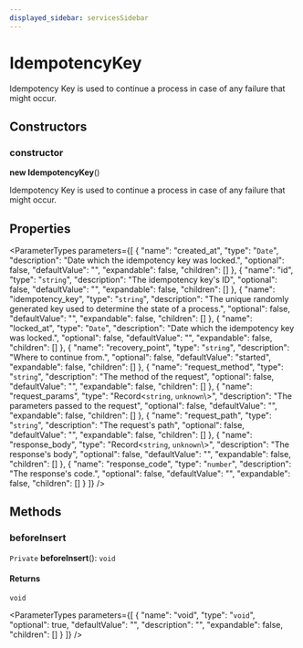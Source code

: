 ```yaml
---
displayed_sidebar: servicesSidebar
---
```



# IdempotencyKey

Idempotency Key is used to continue a process in case of any failure that might occur.

## Constructors

### constructor

**new IdempotencyKey**()

Idempotency Key is used to continue a process in case of any failure that might occur.

## Properties

<ParameterTypes parameters={[
  {
    "name": "created_at",
    "type": "`Date`",
    "description": "Date which the idempotency key was locked.",
    "optional": false,
    "defaultValue": "",
    "expandable": false,
    "children": []
  },
  {
    "name": "id",
    "type": "`string`",
    "description": "The idempotency key's ID",
    "optional": false,
    "defaultValue": "",
    "expandable": false,
    "children": []
  },
  {
    "name": "idempotency_key",
    "type": "`string`",
    "description": "The unique randomly generated key used to determine the state of a process.",
    "optional": false,
    "defaultValue": "",
    "expandable": false,
    "children": []
  },
  {
    "name": "locked_at",
    "type": "`Date`",
    "description": "Date which the idempotency key was locked.",
    "optional": false,
    "defaultValue": "",
    "expandable": false,
    "children": []
  },
  {
    "name": "recovery_point",
    "type": "`string`",
    "description": "Where to continue from.",
    "optional": false,
    "defaultValue": "started",
    "expandable": false,
    "children": []
  },
  {
    "name": "request_method",
    "type": "`string`",
    "description": "The method of the request",
    "optional": false,
    "defaultValue": "",
    "expandable": false,
    "children": []
  },
  {
    "name": "request_params",
    "type": "Record<`string`, `unknown`\\>",
    "description": "The parameters passed to the request",
    "optional": false,
    "defaultValue": "",
    "expandable": false,
    "children": []
  },
  {
    "name": "request_path",
    "type": "`string`",
    "description": "The request's path",
    "optional": false,
    "defaultValue": "",
    "expandable": false,
    "children": []
  },
  {
    "name": "response_body",
    "type": "Record<`string`, `unknown`\\>",
    "description": "The response's body",
    "optional": false,
    "defaultValue": "",
    "expandable": false,
    "children": []
  },
  {
    "name": "response_code",
    "type": "`number`",
    "description": "The response's code.",
    "optional": false,
    "defaultValue": "",
    "expandable": false,
    "children": []
  }
]} />

## Methods

### beforeInsert

`Private` **beforeInsert**(): `void`

#### Returns

`void`

<ParameterTypes parameters={[
  {
    "name": "void",
    "type": "`void`",
    "optional": true,
    "defaultValue": "",
    "description": "",
    "expandable": false,
    "children": []
  }
]} />
